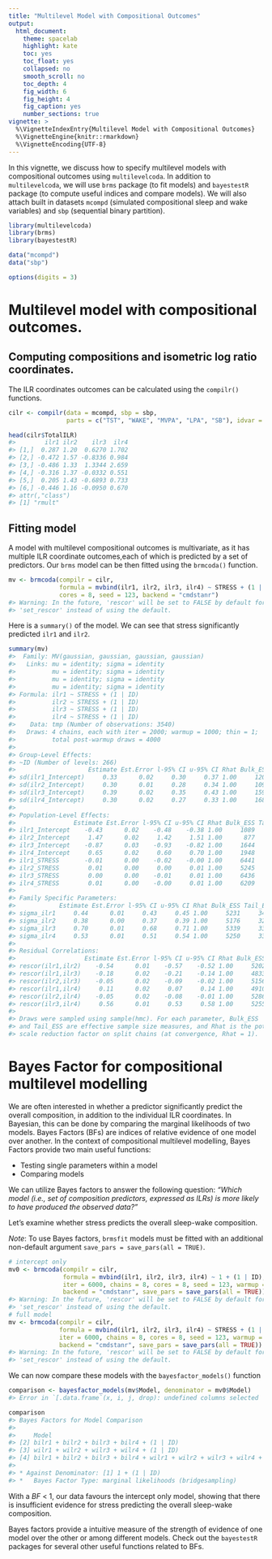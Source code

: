 ```yaml
---
title: "Multilevel Model with Compositional Outcomes"
output: 
  html_document:
    theme: spacelab
    highlight: kate
    toc: yes
    toc_float: yes
    collapsed: no
    smooth_scroll: no
    toc_depth: 4
    fig_width: 6
    fig_height: 4
    fig_caption: yes
    number_sections: true
vignette: >
  %\VignetteIndexEntry{Multilevel Model with Compositional Outcomes}
  %\VignetteEngine{knitr::rmarkdown}
  %\VignetteEncoding{UTF-8}
---
```




In this vignette, we discuss how to specify multilevel models with compositional outcomes using `multilevelcoda`. 
In addition to `multilevelcoda`, we will use `brms` package (to fit models) and
`bayestestR` package (to compute useful indices and compare models). 
We will also attach built in datasets `mcompd` (simulated compositional sleep and wake variables) 
and `sbp` (sequential binary partition).


```r
library(multilevelcoda)
library(brms)
library(bayestestR)

data("mcompd") 
data("sbp") 

options(digits = 3)
```

# Multilevel model with compositional outcomes.
## Computing compositions and isometric log ratio coordinates. 
The ILR coordinates outcomes can be calculated using the `compilr()` functions.


```r
cilr <- compilr(data = mcompd, sbp = sbp,
                parts = c("TST", "WAKE", "MVPA", "LPA", "SB"), idvar = "ID", total = 1440)

head(cilr$TotalILR)
#>        ilr1 ilr2    ilr3  ilr4
#> [1,]  0.287 1.20  0.6270 1.702
#> [2,] -0.472 1.57 -0.8336 0.984
#> [3,] -0.486 1.33  1.3344 2.659
#> [4,] -0.316 1.37 -0.0332 0.551
#> [5,]  0.205 1.43 -0.6893 0.733
#> [6,] -0.446 1.16 -0.0950 0.670
#> attr(,"class")
#> [1] "rmult"
```

## Fitting model

A model with multilevel compositional outcomes is multivariate, as it has multiple ILR coordinate outcomes,each of which is predicted by a set of predictors. 
Our `brms` model can be then fitted using the `brmcoda()` function.


```r
mv <- brmcoda(compilr = cilr,
              formula = mvbind(ilr1, ilr2, ilr3, ilr4) ~ STRESS + (1 | ID),
              cores = 8, seed = 123, backend = "cmdstanr")
#> Warning: In the future, 'rescor' will be set to FALSE by default for all models. It is thus recommended to explicitely set 'rescor' via
#> 'set_rescor' instead of using the default.
```

Here is a `summary()` of the model. 
We can see that stress significantly predicted `ilr1` and `ilr2`. 


```r
summary(mv)
#>  Family: MV(gaussian, gaussian, gaussian, gaussian) 
#>   Links: mu = identity; sigma = identity
#>          mu = identity; sigma = identity
#>          mu = identity; sigma = identity
#>          mu = identity; sigma = identity 
#> Formula: ilr1 ~ STRESS + (1 | ID) 
#>          ilr2 ~ STRESS + (1 | ID) 
#>          ilr3 ~ STRESS + (1 | ID) 
#>          ilr4 ~ STRESS + (1 | ID) 
#>    Data: tmp (Number of observations: 3540) 
#>   Draws: 4 chains, each with iter = 2000; warmup = 1000; thin = 1;
#>          total post-warmup draws = 4000
#> 
#> Group-Level Effects: 
#> ~ID (Number of levels: 266) 
#>                    Estimate Est.Error l-95% CI u-95% CI Rhat Bulk_ESS Tail_ESS
#> sd(ilr1_Intercept)     0.33      0.02     0.30     0.37 1.00     1203     1547
#> sd(ilr2_Intercept)     0.30      0.01     0.28     0.34 1.00     1097     2116
#> sd(ilr3_Intercept)     0.39      0.02     0.35     0.43 1.00     1594     2478
#> sd(ilr4_Intercept)     0.30      0.02     0.27     0.33 1.00     1687     2483
#> 
#> Population-Level Effects: 
#>                Estimate Est.Error l-95% CI u-95% CI Rhat Bulk_ESS Tail_ESS
#> ilr1_Intercept    -0.43      0.02    -0.48    -0.38 1.00     1089     1836
#> ilr2_Intercept     1.47      0.02     1.42     1.51 1.00      877     2029
#> ilr3_Intercept    -0.87      0.03    -0.93    -0.82 1.00     1644     2583
#> ilr4_Intercept     0.65      0.02     0.60     0.70 1.00     1948     2670
#> ilr1_STRESS       -0.01      0.00    -0.02    -0.00 1.00     6441     3679
#> ilr2_STRESS        0.01      0.00     0.00     0.01 1.00     5245     3596
#> ilr3_STRESS        0.00      0.00    -0.01     0.01 1.00     6436     3519
#> ilr4_STRESS        0.01      0.00    -0.00     0.01 1.00     6209     3303
#> 
#> Family Specific Parameters: 
#>            Estimate Est.Error l-95% CI u-95% CI Rhat Bulk_ESS Tail_ESS
#> sigma_ilr1     0.44      0.01     0.43     0.45 1.00     5231     3458
#> sigma_ilr2     0.38      0.00     0.37     0.39 1.00     5176     3232
#> sigma_ilr3     0.70      0.01     0.68     0.71 1.00     5339     3388
#> sigma_ilr4     0.53      0.01     0.51     0.54 1.00     5250     3363
#> 
#> Residual Correlations: 
#>                   Estimate Est.Error l-95% CI u-95% CI Rhat Bulk_ESS Tail_ESS
#> rescor(ilr1,ilr2)    -0.54      0.01    -0.57    -0.52 1.00     5202     3296
#> rescor(ilr1,ilr3)    -0.18      0.02    -0.21    -0.14 1.00     4833     3061
#> rescor(ilr2,ilr3)    -0.05      0.02    -0.09    -0.02 1.00     5156     3254
#> rescor(ilr1,ilr4)     0.11      0.02     0.07     0.14 1.00     4910     3445
#> rescor(ilr2,ilr4)    -0.05      0.02    -0.08    -0.01 1.00     5286     3449
#> rescor(ilr3,ilr4)     0.56      0.01     0.53     0.58 1.00     5255     3316
#> 
#> Draws were sampled using sample(hmc). For each parameter, Bulk_ESS
#> and Tail_ESS are effective sample size measures, and Rhat is the potential
#> scale reduction factor on split chains (at convergence, Rhat = 1).
```

# Bayes Factor for compositional multilevel modelling

We are often interested in whether a predictor significantly predict the overall composition, in addition to the individual ILR coordinates. 
In Bayesian, this can be done by comparing the marginal likelihoods of two models. 
Bayes Factors (BFs) are indices of relative evidence of one model over another. 
In the context of compositional multilevel modelling, Bayes Factors provide two main useful functions:

- Testing single parameters within a model
- Comparing models 

We can utilize Bayes factors to answer the following question: 
*"Which model (i.e., set of composition predictors, expressed as ILRs) is more likely to have produced the observed data?"*

Let's examine whether stress predicts the overall sleep-wake composition.

*Note*: To use Bayes factors, `brmsfit` models must be fitted with an additional non-default argument
`save_pars = save_pars(all = TRUE)`.


```r
# intercept only
mv0 <- brmcoda(compilr = cilr,
               formula = mvbind(ilr1, ilr2, ilr3, ilr4) ~ 1 + (1 | ID),
               iter = 6000, chains = 8, cores = 8, seed = 123, warmup = 1000,
               backend = "cmdstanr", save_pars = save_pars(all = TRUE))
#> Warning: In the future, 'rescor' will be set to FALSE by default for all models. It is thus recommended to explicitely set 'rescor' via
#> 'set_rescor' instead of using the default.
# full model
mv <- brmcoda(compilr = cilr,
              formula = mvbind(ilr1, ilr2, ilr3, ilr4) ~ STRESS + (1 | ID),
              iter = 6000, chains = 8, cores = 8, seed = 123, warmup = 1000,
              backend = "cmdstanr", save_pars = save_pars(all = TRUE))
#> Warning: In the future, 'rescor' will be set to FALSE by default for all models. It is thus recommended to explicitely set 'rescor' via
#> 'set_rescor' instead of using the default.
```

We can now compare these models with the `bayesfactor_models()` function


```r
comparison <- bayesfactor_models(mv$Model, denominator = mv0$Model)
#> Error in `[.data.frame`(x, i, j, drop): undefined columns selected
```



```r
comparison
#> Bayes Factors for Model Comparison
#> 
#>     Model                                                                       BF
#> [2] bilr1 + bilr2 + bilr3 + bilr4 + (1 | ID)                                 0.337
#> [3] wilr1 + wilr2 + wilr3 + wilr4 + (1 | ID)                                 11.48
#> [4] bilr1 + bilr2 + bilr3 + bilr4 + wilr1 + wilr2 + wilr3 + wilr4 + (1 | ID)  4.01
#> 
#> * Against Denominator: [1] 1 + (1 | ID)
#> *   Bayes Factor Type: marginal likelihoods (bridgesampling)
```

With a $BF$ < 1, our data favours the intercept only model, showing that there is 
insufficient evidence for stress predicting the overall sleep-wake composition.

Bayes factors provide a intuitive measure of the strength of evidence of one model over the other
or among different models. Check out the `bayestestR` packages for several other useful functions related to BFs.
